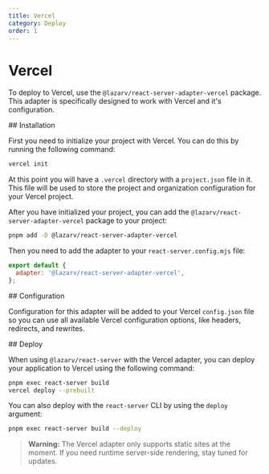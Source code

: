 ```yaml
---
title: Vercel
category: Deploy
order: 1
---
```



# Vercel

To deploy to Vercel, use the `@lazarv/react-server-adapter-vercel` package. This adapter is specifically designed to work with Vercel and it's configuration.

<Link name="installation">
## Installation
</Link>

First you need to initialize your project with Vercel. You can do this by running the following command:

```sh
vercel init
```

At this point you will have a `.vercel` directory with a `project.json` file in it. This file will be used to store the project and organization configuration for your Vercel project.

After you have initialized your project, you can add the `@lazarv/react-server-adapter-vercel` package to your project:

```sh
pnpm add -D @lazarv/react-server-adapter-vercel
```

Then you need to add the adapter to your `react-server.config.mjs` file:

```mjs
export default {
  adapter: '@lazarv/react-server-adapter-vercel',
};
```

<Link name="configuration">
## Configuration
</Link>

Configuration for this adapter will be added to your Vercel `config.json` file so you can use all available Vercel configuration options, like headers, redirects, and rewrites.

<Link name="deploy">
## Deploy
</Link>

When using `@lazarv/react-server` with the Vercel adapter, you can deploy your application to Vercel using the following command:

```sh
pnpm exec react-server build
vercel deploy --prebuilt
```

You can also deploy with the `react-server` CLI by using the `deploy` argument:

```sh
pnpm exec react-server build --deploy
```

> **Warning:** The Vercel adapter only supports static sites at the moment. If you need runtime server-side rendering, stay tuned for updates.
